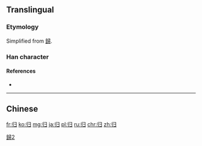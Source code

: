 {{also|歸|帰}}

==Translingual==
{{ja-forms|[[帰]]|归|[[歸]]}}

===Etymology===
Simplified from [[歸]].

===Han character===
{{Han char|rn=58|rad=彐|as=02|sn=5|four=|canj=LLSM}}

====References====
* {{Han ref|kx=0362.051|dkj=09909|dj=0680.140|hdz=20960.110|uh=5F52|ud=24402}}

----

==Chinese==
{{zh-see|歸}}

[[Category:CJKV characters simplified differently in Japan and China|歸2]]

[[fr:归]]
[[ko:归]]
[[mg:归]]
[[ja:归]]
[[pl:归]]
[[ru:归]]
[[chr:归]]
[[zh:归]]